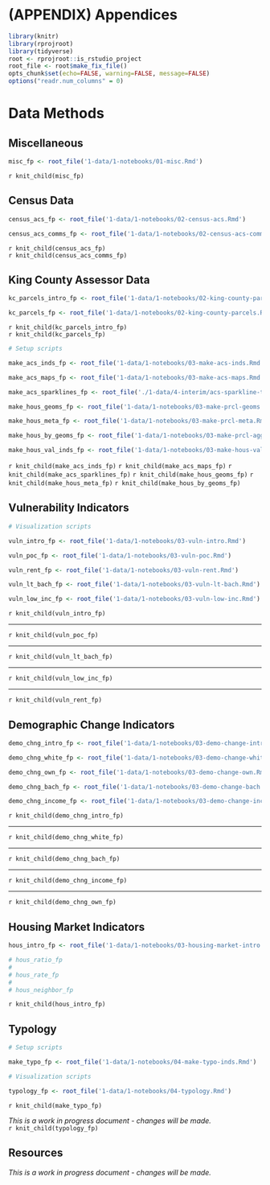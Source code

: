 # (APPENDIX) Appendices {-}

```r
library(knitr)
library(rprojroot)
library(tidyverse)
root <- rprojroot::is_rstudio_project
root_file <- root$make_fix_file()
opts_chunk$set(echo=FALSE, warning=FALSE, message=FALSE)
options("readr.num_columns" = 0)
```

# Data Methods

## Miscellaneous
```r
misc_fp <- root_file('1-data/1-notebooks/01-misc.Rmd')
```

`r knit_child(misc_fp)`

## Census Data

```r

census_acs_fp <- root_file('1-data/1-notebooks/02-census-acs.Rmd')

census_acs_comms_fp <- root_file('1-data/1-notebooks/02-census-acs-communities.Rmd')

```

`r knit_child(census_acs_fp)`
<br>
`r knit_child(census_acs_comms_fp)`

## King County Assessor Data

```r

kc_parcels_intro_fp <- root_file('1-data/1-notebooks/02-king-county-parcels-intro.Rmd')

kc_parcels_fp <- root_file('1-data/1-notebooks/02-king-county-parcels.Rmd')
```

`r knit_child(kc_parcels_intro_fp)`
<br>
`r knit_child(kc_parcels_fp)`


```r

# Setup scripts

make_acs_inds_fp <- root_file('1-data/1-notebooks/03-make-acs-inds.Rmd')

make_acs_maps_fp <- root_file('1-data/1-notebooks/03-make-acs-maps.Rmd')

make_acs_sparklines_fp <- root_file('./1-data/4-interim/acs-sparkline-tbl.rds')

make_hous_geoms_fp <- root_file('1-data/1-notebooks/03-make-prcl-geoms.Rmd')

make_hous_meta_fp <- root_file('1-data/1-notebooks/03-make-prcl-meta.Rmd')

make_hous_by_geoms_fp <- root_file('1-data/1-notebooks/03-make-prcl-aggr-by-geom.Rmd')

make_hous_val_inds_fp <- root_file('1-data/1-notebooks/03-make-hous-val-inds.Rmd')

```

`r knit_child(make_acs_inds_fp)`
`r knit_child(make_acs_maps_fp)`
`r knit_child(make_acs_sparklines_fp)`
`r knit_child(make_hous_geoms_fp)`
`r knit_child(make_hous_meta_fp)`
`r knit_child(make_hous_by_geoms_fp)`

## Vulnerability Indicators   
```r
# Visualization scripts

vuln_intro_fp <- root_file('1-data/1-notebooks/03-vuln-intro.Rmd')

vuln_poc_fp <- root_file('1-data/1-notebooks/03-vuln-poc.Rmd')

vuln_rent_fp <- root_file('1-data/1-notebooks/03-vuln-rent.Rmd')

vuln_lt_bach_fp <- root_file('1-data/1-notebooks/03-vuln-lt-bach.Rmd')

vuln_low_inc_fp <- root_file('1-data/1-notebooks/03-vuln-low-inc.Rmd')


```

`r knit_child(vuln_intro_fp)`
<br>
<hr>
`r knit_child(vuln_poc_fp)`
<br>
<hr>
`r knit_child(vuln_lt_bach_fp)`
<br>
<hr>
`r knit_child(vuln_low_inc_fp)`
<br>
<hr>
`r knit_child(vuln_rent_fp)`
<br>


## Demographic Change Indicators   
```r

demo_chng_intro_fp <- root_file('1-data/1-notebooks/03-demo-change-intro.Rmd')

demo_chng_white_fp <- root_file('1-data/1-notebooks/03-demo-change-white.Rmd')

demo_chng_own_fp <- root_file('1-data/1-notebooks/03-demo-change-own.Rmd')

demo_chng_bach_fp <- root_file('1-data/1-notebooks/03-demo-change-bach.Rmd')

demo_chng_income_fp <- root_file('1-data/1-notebooks/03-demo-change-inc.Rmd')

```

`r knit_child(demo_chng_intro_fp)`
<br>
<hr>
`r knit_child(demo_chng_white_fp)`
<br>
<hr>
`r knit_child(demo_chng_bach_fp)`
<br>
<hr>
`r knit_child(demo_chng_income_fp)`
<br>
<hr>
`r knit_child(demo_chng_own_fp)`
<br>


## Housing Market Indicators
```r
hous_intro_fp <- root_file('1-data/1-notebooks/03-housing-market-intro.Rmd')

# hous_ratio_fp
# 
# hous_rate_fp
# 
# hous_neighbor_fp
```

`r knit_child(hous_intro_fp)`

## Typology

```r

# Setup scripts

make_typo_fp <- root_file('1-data/1-notebooks/04-make-typo-inds.Rmd')

# Visualization scripts

typology_fp <- root_file('1-data/1-notebooks/04-typology.Rmd')

```

`r knit_child(make_typo_fp)`

_This is a work in progress document - changes will be made._
<br>
`r knit_child(typology_fp)`

## Resources
_This is a work in progress document - changes will be made._
